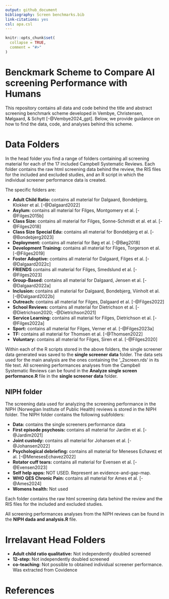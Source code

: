 ```yaml
---
output: github_document
bibliography: Screen benchmarks.bib
link-citations: yes
csl: apa.csl
---
```


<!-- README.md is generated from README.Rmd. Please edit that file -->

```r
knitr::opts_chunk$set(
  collapse = TRUE,
  comment = "#>"
)
```

# Benckmark Scheme to Compare AI screening Performance with Humans

This repository contains all data and code behind the title and abstract screening benchmark scheme developed in Vembye, Christensen, Mølgaard, & Schytt [-@Vembye2024_gpt]. Below, we provide guidance on how to find the data, code, and analyses behind this scheme.

# Data Folders

In the head folder you find a range of folders containing all screening material for each of the 17 included Campbell Systematic Reviews. Each folder contains the raw html screening data behind the review, the RIS files for the included and excluded studies, and an R script in which the individual screener performance data is created. 

The specific folders are: 
\ 

  * **Adult Child Ratio:** contains all material for Dalgaard, Bondebjerg, Klokker et al. [-@Dalgaard2022] 
  * **Asylum:** contains all material for Filges, Montgomery et al. [-@Filges2015b] 
  * **Class Size:** contains all material for Filges, Sonne-Schmidt et al. et al. [-@Filges2018]
  * **Class Size Special Edu:** contains all material for Bondebjerg et al. [-@Bondebjerg2023]
  * **Deployment:** contains all material for Bøg et al. [-@Bøg2018] 
  * **Development Training:** contains all material for Filges, Torgerson et al. [-@Filges2019]
  * **Foster Adoptive:** contains all material for Dalgaard, Filges et al. [-@Dalgaard2022c]
  * **FRIENDS** contains all material for Filges, Smedslund et al. [-@Filges2023]
  * **Group-Based:** contains all material for Dalgaard, Jensen et al. [-@Dalgaard2022a]
  * **Inclusion:** contains all material for Dalgaard, Bondebjerg, Viinholt et al. [-@Dalgaard2022b]
  * **Outreach:** contains all material for Filges, Dalgaard et al. [-@Filges2022]
  * **School Reviews:** contains all material for Dietrichson et al. [-@Dietrichson2020; -@Dietrichson2021]
  * **Service Learning:** contains all material for Filges, Dietrichson et al. [-@Filges2022a]
  * **Sport:** contains all material for Filges, Verner et al. [-@Filges2023a]
  * **TF:** contains all material for Thomsen et al. [-@Thomsen2022]
  * **Voluntary:** contains all material for Filges, Siren et al. [-@Filges2020]

Within each of the R scripts stored in the above folders, the single screener data generated was saved to the **single screener data** folder. The data sets used for the main analysis are the ones containing the '_2screen.rds' in its file text. All screening performances analyses from the Campbell Systematic Reviews can be found in the **Analyze single screen performance.R** file in the **single screener data** folder.

  
## NIPH folder
The screening data used for analyzing the screening performance in the NIPH (Norwegian Institute of Public Health) reviews is stored in the NIPH folder. The NIPH folder contains the following subfolders: 
\ 

  * **Data:** contains the single screeners performance data  
  * **First episode psychosis:** contains all material for Jardim et al. [-@Jardim2021] 
  * **Joint custody:** contains all material for Johansen et al. [-@Johansen2022] 
  * **Psychological debriefing:** contains all material for Meneses Echavez et al. [-@MenesesEchavez2022] 
  * **Rotator cuff tears:** contains all material for Evensen et al. [-@Evensen2023] 
  * **Self help apps:** NOT USED. Represent an evidence-and-gap-map.
  * **WHO QES Chronic Pain:** contains all material for Ames et al. [-@Ames2024] 
  * **Womens health:** Not used
  
Each folder contains the raw html screening data behind the review and the RIS files for the included and excluded studies.
\ 

All screening performances analyses from the NIPH reviews can be found in the **NIPH dada and analysis.R** file. 

# Irrelavant Head Folders

* **Adult child ratio qualitative:** Not independently doubled screened
* **12-step:** Not independently doubled screened
* **co-teaching:** Not possible to obtained individual screener performance. Was extracted from Covidence
  
  
# References
